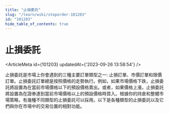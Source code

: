 ```yaml
---
title: "止損委託"
slug: "/learn/wiki/stoporder-101203"
id: "101203"
hide_table_of_contents: true
---
```



# 止損委託

<ArticleMeta id={101203} updatedAt={'2023-09-26 13:58:54'} />
<div className='border-solid border-b border-t-0 my-4 border-[var(--ifm-color-gray-300)]' />

止損委託是市場上你會遇到的三種主要訂單類型之一: 止損訂單、市價訂單和限價訂單。止損委託訂單總是按照價格的走勢執行。例如，如果市場價格下跌，止損委託將設置為在當前市場價格以下的預設價格賣出。或者，如果價格上漲，止損委託將設置為在證券達到當前市場價格以上的預設價格時買入。根據你的持倉和整體市場策略，有幾種不同類型的止損委託可以採用。以下是各種類型的止損委託以及它們與你在市場中的交易位置的相對功能。

